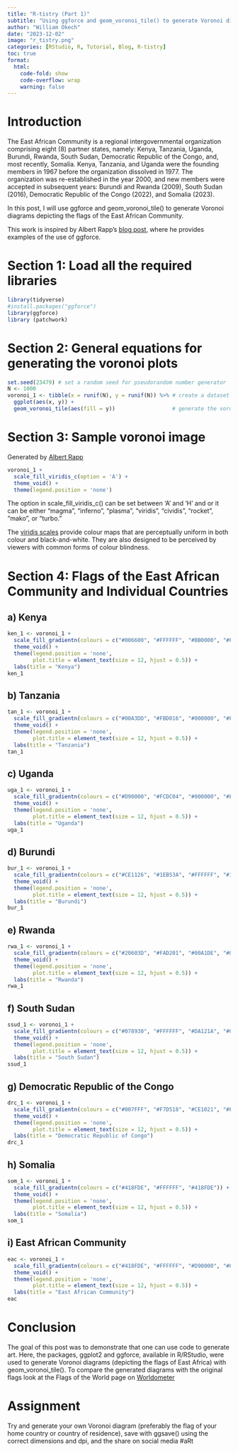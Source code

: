 ```yaml
---
title: "R-tistry (Part 1)"
subtitle: "Using ggforce and geom_voronoi_tile() to generate Voronoi diagrams depicting the flags of the East African Community"
author: "William Okech"
date: "2023-12-02"
image: "r_tistry.png"
categories: [RStudio, R, Tutorial, Blog, R-tistry]
toc: true
format: 
  html:
    code-fold: show
    code-overflow: wrap
    warning: false
---
```


# Introduction

The East African Community is a regional intergovernmental organization comprising eight (8) partner states, namely: Kenya, Tanzania, Uganda, Burundi, Rwanda, South Sudan, Democratic Republic of the Congo, and, most recently, Somalia. Kenya, Tanzania, and Uganda were the founding members in 1967 before the organization dissolved in 1977. The organization was re-established in the year 2000, and new members were accepted in subsequent years: Burundi and Rwanda (2009), South Sudan (2016), Democratic Republic of the Congo (2022), and Somalia (2023).

In this post, I will use ggforce and geom_voronoi_tile() to generate Voronoi diagrams depicting the flags of the East African Community.

This work is inspired by Albert Rapp's [blog post](https://albert-rapp.de/posts/ggplot2-tips/05_ggforce_examples/05_ggforce_examples), where he provides examples of the use of ggforce.

# Section 1: Load all the required libraries

```r
library(tidyverse)
#install.packages("ggforce")
library(ggforce)
library (patchwork)
```

# Section 2: General equations for generating the voronoi plots

```r
set.seed(23479) # set a random seed for pseudorandom number generator
N <- 1000
voronoi_1 <- tibble(x = runif(N), y = runif(N)) %>% # create a dataset
  ggplot(aes(x, y)) +                               
  geom_voronoi_tile(aes(fill = y))                  # generate the voronoi plot
```

# Section 3: Sample voronoi image

Generated by [Albert Rapp](https://albert-rapp.de/posts/ggplot2-tips/05_ggforce_examples/05_ggforce_examples)

```r
voronoi_1 +
  scale_fill_viridis_c(option = 'A') +
  theme_void() + 
  theme(legend.position = 'none')
```

The option in scale_fill_viridis_c() can be set between 'A' and 'H' and or it can be either "magma", "inferno", "plasma", "viridis", "cividis", "rocket", "mako", or "turbo."

The [viridis scales](https://ggplot2.tidyverse.org/reference/scale_viridis.html#ref-examples) provide colour maps that are perceptually uniform in both colour and black-and-white. They are also designed to be perceived by viewers with common forms of colour blindness.

# Section 4: Flags of the East African Community and Individual Countries

## a) Kenya

```r
ken_1 <- voronoi_1 +
  scale_fill_gradientn(colours = c("#006600", "#FFFFFF", "#BB0000", "#FFFFFF", "#000000")) +
  theme_void() + 
  theme(legend.position = 'none',
        plot.title = element_text(size = 12, hjust = 0.5)) +
  labs(title = "Kenya")
ken_1
```

## b) Tanzania

```r
tan_1 <- voronoi_1 +
  scale_fill_gradientn(colours = c("#00A3DD", "#FBD016", "#000000", "#FBD016","#1EB53A")) +
  theme_void() + 
  theme(legend.position = 'none',
        plot.title = element_text(size = 12, hjust = 0.5)) +
  labs(title = "Tanzania")
tan_1
```

## c) Uganda

```r
uga_1 <- voronoi_1 +
  scale_fill_gradientn(colours = c("#D90000", "#FCDC04", "#000000", "#FFFFFF", "#D90000", "#FCDC04", "#000000")) +
  theme_void() + 
  theme(legend.position = 'none',
        plot.title = element_text(size = 12, hjust = 0.5)) +
  labs(title = "Uganda")
uga_1
```

## d) Burundi

```r
bur_1 <- voronoi_1 +
  scale_fill_gradientn(colours = c("#CE1126", "#1EB53A", "#FFFFFF", "#1EB53A", "#CE1126")) +
  theme_void() + 
  theme(legend.position = 'none',
        plot.title = element_text(size = 12, hjust = 0.5)) +
  labs(title = "Burundi")
bur_1
```

## e) Rwanda

```r
rwa_1 <- voronoi_1 +
  scale_fill_gradientn(colours = c("#20603D", "#FAD201", "#00A1DE", "#00A1DE")) +
  theme_void() + 
  theme(legend.position = 'none',
        plot.title = element_text(size = 12, hjust = 0.5)) +
  labs(title = "Rwanda")
rwa_1
```

## f) South Sudan

```r
ssud_1 <- voronoi_1 +
  scale_fill_gradientn(colours = c("#078930", "#FFFFFF", "#DA121A", "#0F47AF", "#000000")) +
  theme_void() + 
  theme(legend.position = 'none',
        plot.title = element_text(size = 12, hjust = 0.5)) +
  labs(title = "South Sudan")
ssud_1
```

## g) Democratic Republic of the Congo

```r
drc_1 <- voronoi_1 +
  scale_fill_gradientn(colours = c("#007FFF", "#F7D518", "#CE1021", "#F7D518", "#007FFF")) +
  theme_void() + 
  theme(legend.position = 'none',
        plot.title = element_text(size = 12, hjust = 0.5)) +
  labs(title = "Democratic Republic of Congo")
drc_1
```

## h) Somalia

```r
som_1 <- voronoi_1 +
  scale_fill_gradientn(colours = c("#418FDE", "#FFFFFF", "#418FDE")) +
  theme_void() + 
  theme(legend.position = 'none',
        plot.title = element_text(size = 12, hjust = 0.5)) +
  labs(title = "Somalia")
som_1
```

## i) East African Community

```r
eac <- voronoi_1 +
  scale_fill_gradientn(colours = c("#418FDE", "#FFFFFF", "#D90000", "#006600","#FBD016", "#006600", "#000000",  "#FFFFFF",  "#418FDE")) +
  theme_void() + 
  theme(legend.position = 'none',
        plot.title = element_text(size = 12, hjust = 0.5)) +
  labs(title = "East African Community")
eac
```

# Conclusion

The goal of this post was to demonstrate that one can use code to generate art. Here, the packages, ggplot2 and ggforce, available in R/RStudio, were used to generate Voronoi diagrams (depicting the flags of East Africa) with geom_voronoi_tile(). To compare the generated diagrams with the original flags look at the Flags of the World page on [Worldometer](https://www.worldometers.info/geography/flags-of-the-world/)

# Assignment

Try and generate your own Voronoi diagram (preferably the flag of your home country or country of residence), save with ggsave() using the correct dimensions and dpi, and the share on social media #aRt
